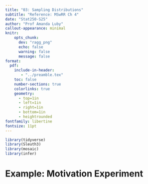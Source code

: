 ```yaml
---
title: "03: Sampling Distributions"
subtitle: "Reference: MSwRR Ch 4"
date: "Stat250-S25"
author: "Prof Amanda Luby"
callout-appearance: minimal
knitr:
    opts_chunk: 
      dev: "ragg_png"
      echo: false
      warning: false
      message: false
format:
  pdf:
    include-in-header: 
       - "../preamble.tex"
    toc: false
    number-sections: true
    colorlinks: true
    geometry:
      - top=1in
      - left=1in
      - right=1in
      - bottom=1in
      - heightrounded
fontfamily: libertine
fontsize: 11pt
---
```



```r
library(tidyverse)
library(Sleuth3)
library(mosaic)
library(infer)
```

# Example: Motivation Experiment

